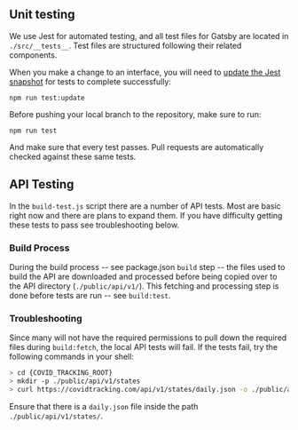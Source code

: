 
<Meta title="Unit testing" />

## Unit testing

We use Jest for automated testing, and all test files for Gatsby are located in `./src/__tests__`. Test files are structured following their related components.

When you make a change to an interface, you will need to [update the Jest snapshot](https://jestjs.io/docs/en/snapshot-testing) for tests to complete successfully:

```shell
npm run test:update
```

Before pushing your local branch to the repository, make sure to run:

```shell
npm run test
```

And make sure that every test passes. Pull requests are automatically checked against these same tests.

## API Testing

In the `build-test.js` script there are a number of API tests. Most are basic right now and there are plans to expand them. If you have difficulty getting these tests to pass see troubleshooting below.

### Build Process

During the build process -- see package.json `build` step -- the files used to build the API are downloaded and processed before being copied over to the API directory (`./public/api/v1/`). This fetching and processing step is done before tests are run -- see `build:test`. 

### Troubleshooting 

Since many will not have the required permissions to pull down the required files during `build:fetch`, the local API tests will fail. If the tests fail, try the following commands in your shell:

```bash session
> cd {COVID_TRACKING_ROOT}
> mkdir -p ./public/api/v1/states
> curl https://covidtracking.com/api/v1/states/daily.json -o ./public/api/v1/states/daily.json
```

Ensure that there is a `daily.json` file inside the path `./public/api/v1/states/`.
